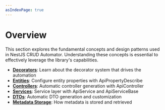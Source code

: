 ```yaml
---
asIndexPage: true
---
```


# Overview

This section explores the fundamental concepts and design patterns used in NestJS CRUD Automator. Understanding these concepts is essential to effectively leverage the library's capabilities.

- **[Decorators](/docs/nestjs-crud-automator/core-concepts/decorators)**: Learn about the decorator system that drives the automation
- **[Entities](/docs/nestjs-crud-automator/core-concepts/entities)**: Configure entity properties with ApiPropertyDescribe
- **[Controllers](/docs/nestjs-crud-automator/core-concepts/controllers)**: Automatic controller generation with ApiController
- **[Services](/docs/nestjs-crud-automator/core-concepts/services)**: Service layer with ApiService and ApiServiceBase
- **[DTOs](/docs/nestjs-crud-automator/core-concepts/dtos)**: Automatic DTO generation and customization
- **[Metadata Storage](/docs/nestjs-crud-automator/core-concepts/metadata-storage)**: How metadata is stored and retrieved
